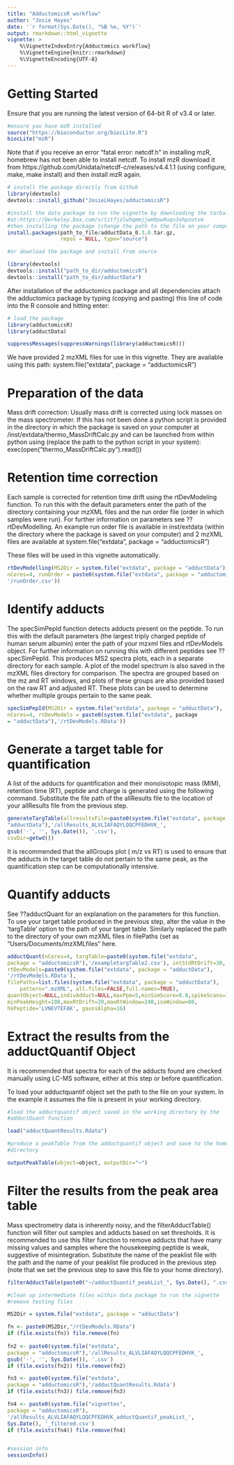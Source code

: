 ```yaml
---
title: "AdductomicsR workflow"
author: "Josie Hayes"
date: '`r format(Sys.Date(), "%B %e, %Y")`'
output: rmarkdown::html_vignette
vignette: >
    %\VignetteIndexEntry{Adductomics workflow}
    %\VignetteEngine{knitr::rmarkdown}
    %\VignetteEncoding{UTF-8}
---
```



# Getting Started

Ensure that you are running the latest version of 64-bit R of v3.4 or
later.

```r
#ensure you have mzR installed
source("https://bioconductor.org/biocLite.R")
biocLite("mzR")
```

Note that if you receive an error "fatal error: netcdf.h" in installing mzR,
homebrew has not been able to install netcdf. 
To install mzR download it from
https://github.com/Unidata/netcdf-c/releases/v4.4.1.1 
(using configure, make, make install) and then install mzR again.

```r
# install the package directly from Github
library(devtools)
devtools::install_github("JosieLHayes/adductomicsR")

#install the data package to run the vignette by downloading the tarball 
#at:https://berkeley.box.com/s/titfjzlwhqmmjjwm9pw9uqv3ahpzotxm
#then installing the package (change the path to the file on your computer)
install.packages(path_to_file/adductData_0.3.0.tar.gz,
                 repos = NULL, type="source")

```

```r

#or download the package and install from source

library(devtools)
devtools::install("path_to_dir/adductomicsR")
devtools::install("path_to_dir/adductData")

```

After installation of the adductomics package and all dependencies attach
the adductomics package by typing (copying and pasting) 
this line of code into the R console and hitting enter:

```r
# load the package
library(adductomicsR)
library(adductData)
```

```r
suppressMessages(suppressWarnings(library(adductomicsR)))

```

We have provided 2 mzXML files for use in this vignette.
They are available using this path:
system.file("extdata", package = "adductomicsR")

# Preparation of the data
Mass drift correction: Usually mass drift is corrected using lock masses on
the mass spectrometer.
If this has not been done a python script is provided in the directory in 
which the package is saved on your computer at
/inst/extdata/thermo_MassDriftCalc.py and can be launched from within python 
using (replace the path to the python script in your system):
exec(open(“thermo_MassDriftCalc.py“).read())

# Retention time correction

Each sample is corrected for retention time drift using the rtDevModeling 
function. To run this with the default parameters enter the path of the
directory containing your mzXML files and the run order file (order in which
samples were run). For further information on parameters see
??rtDevModelling. An example run order file is available in inst/extdata
(within the directory where the package is saved on your computer) and 2
mzXML files are available at
system.file("extdata", package = "adductomicsR")

These files will be used in this vignette automatically.

```r

rtDevModelling(MS2Dir = system.file("extdata", package = "adductData"), 
nCores=4, runOrder = paste0(system.file("extdata", package = "adductomicsR"),
'/runOrder.csv'))

```

# Identify adducts

The specSimPepId function detects adducts present on the peptide. To run this
with the default parameters (the largest triply charged peptide of human 
serum albumin) enter the path of your mzxml files and rtDevModels object. For 
further information on running this with different peptides see
??specSimPepId. This produces MS2 spectra plots, each in a separate
directory for each sample. A plot of the model spectrum is also saved in
the mzXML files directory for comparison. The spectra are grouped based 
on the mz and RT windows, and plots of these groups are also provided 
based on the raw RT and adjusted RT. These plots can be used to determine
whether multiple groups pertain to the same peak.
    
```r
specSimPepId(MS2Dir = system.file("extdata", package = "adductData"),
nCores=4, rtDevModels = paste0(system.file("extdata", package
= "adductData"),'/rtDevModels.RData'))
```

# Generate a target table for quantification
A list of the adducts for quantification and their monoisotopic mass (MIM), 
retention time (RT), peptide and charge is generated using the following 
command. Substitute the file path of the allResults file to the location of 
your allResults file from the previous step.

```r

generateTargTable(allresultsFile=paste0(system.file("extdata", package =
"adductData"),'/allResults_ALVLIAFAQYLQQCPFEDHVK_',
gsub('-', '', Sys.Date()), '.csv'),
csvDir=getwd())
```

It is recommended that the allGroups plot ( m/z vs RT) is used to ensure that 
the adducts in the target table do not pertain to the same peak, as the 
quantification step can be computationally intensive.

# Quantify adducts

See ??adductQuant for an explanation on the parameters for this function. To 
use your target table produced in the previous step, alter the value in the 
'targTable' option to the path of your target table. Similarly replaced the 
path to the directory of your own mzXML files in filePaths (set as 
"Users/Documents/mzXMLfiles" here.
```r

adductQuant(nCores=4, targTable=paste0(system.file("extdata", 
package = "adductomicsR"),'/exampletargTable2.csv'), intStdRtDrift=30, 
rtDevModels=paste0(system.file("extdata", package = "adductData"),
'/rtDevModels.RData'),
filePaths=list.files(system.file("extdata", package = "adductData"),
    pattern=".mzXML", all.files=FALSE,full.names=TRUE),
quantObject=NULL,indivAdduct=NULL,maxPpm=5,minSimScore=0.8,spikeScans=1,
minPeakHeight=100,maxRtDrift=20,maxRtWindow=240,isoWindow=80,
hkPeptide='LVNEVTEFAK', gaussAlpha=16)

```

# Extract the results from the adductQuantif Object
It is recommended that spectra for each of the adducts found are checked 
manually using LC-MS software, either at this step or before quantification. 

To load your adductquantif object set the path to the file on your system. In 
the example it assumes the file is present in your working directory.
```r
#load the adductquantif object saved in the working directory by the 
#adductQuant function 

load("adductQuantResults.Rdata")

#produce a peakTable from the adductquantif object and save to the home
#directory

outputPeakTable(object=object, outputDir="~")
```

# Filter the results from the peak area table
Mass spectrometry data is inherently noisy, and the filterAdductTable() 
function will filter out samples and adducts based on set thresholds. It is 
recommended to use this filter function to remove adducts that have many 
missing values and samples where the housekeeping peptide is weak, suggestive 
of misintegration. Substitute the name of the peaklist file with the path and 
the name of your peaklist file produced in the previous step (note that we set 
the previous step to save this file to your home directory).

```r
filterAdductTable(paste0("~/adductQuantif_peakList_", Sys.Date(), ".csv"))
```

```r

#clean up intermediate files within data package to run the vignette
#remove testing files

MS2Dir = system.file("extdata", package = "adductData")

fn <- paste0(MS2Dir,"/rtDevModels.RData")
if (file.exists(fn)) file.remove(fn)   
    
fn2 <- paste0(system.file("extdata", 
package = "adductomicsR"),'/allResults_ALVLIAFAQYLQQCPFEDHVK_',
gsub('-', '', Sys.Date()), '.csv')
if (file.exists(fn2)) file.remove(fn2)       

fn3 <- paste0(system.file("extdata", 
package = "adductomicsR"),'/adductQuantResults.Rdata')
if (file.exists(fn3)) file.remove(fn3) 

fn4 <- paste0(system.file("vignettes", 
package = "adductomicsR"),
'/allResults_ALVLIAFAQYLQQCPFEDHVK_adductQuantif_peakList_',
Sys.Date(), '_filtered.csv')
if (file.exists(fn4)) file.remove(fn4)  


#session info
sessionInfo()
```
